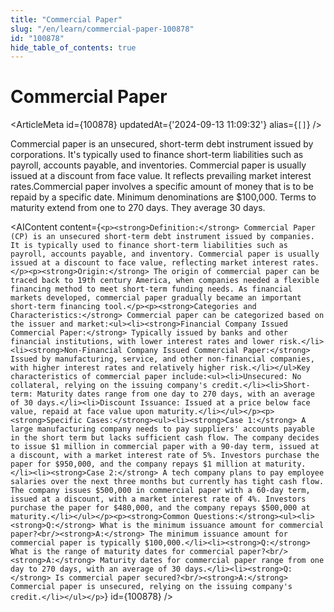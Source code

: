 ```yaml
---
title: "Commercial Paper"
slug: "/en/learn/commercial-paper-100878"
id: "100878"
hide_table_of_contents: true
---
```



# Commercial Paper

<ArticleMeta id={100878} updatedAt={'2024-09-13 11:09:32'} alias={`[]`} />
<div className='border-solid border-b border-t-0 my-4 border-[var(--ifm-color-gray-300)]' />

Commercial paper is an unsecured, short-term debt instrument issued by corporations. It's typically used to finance short-term liabilities such as payroll, accounts payable, and inventories. Commercial paper is usually issued at a discount from face value. It reflects prevailing market interest rates.Commercial paper involves a specific amount of money that is to be repaid by a specific date. Minimum denominations are $100,000. Terms to maturity extend from one to 270 days. They average 30 days.

<AIContent content={`<p><strong>Definition:</strong> Commercial Paper (CP) is an unsecured short-term debt instrument issued by companies. It is typically used to finance short-term liabilities such as payroll, accounts payable, and inventory. Commercial paper is usually issued at a discount to face value, reflecting market interest rates.</p><p><strong>Origin:</strong> The origin of commercial paper can be traced back to 19th century America, when companies needed a flexible financing method to meet short-term funding needs. As financial markets developed, commercial paper gradually became an important short-term financing tool.</p><p><strong>Categories and Characteristics:</strong> Commercial paper can be categorized based on the issuer and market:<ul><li><strong>Financial Company Issued Commercial Paper:</strong> Typically issued by banks and other financial institutions, with lower interest rates and lower risk.</li><li><strong>Non-Financial Company Issued Commercial Paper:</strong> Issued by manufacturing, service, and other non-financial companies, with higher interest rates and relatively higher risk.</li></ul>Key characteristics of commercial paper include:<ul><li>Unsecured: No collateral, relying on the issuing company's credit.</li><li>Short-term: Maturity dates range from one day to 270 days, with an average of 30 days.</li><li>Discount Issuance: Issued at a price below face value, repaid at face value upon maturity.</li></ul></p><p><strong>Specific Cases:</strong><ul><li><strong>Case 1:</strong> A large manufacturing company needs to pay suppliers' accounts payable in the short term but lacks sufficient cash flow. The company decides to issue $1 million in commercial paper with a 90-day term, issued at a discount, with a market interest rate of 5%. Investors purchase the paper for $950,000, and the company repays $1 million at maturity.</li><li><strong>Case 2:</strong> A tech company plans to pay employee salaries over the next three months but currently has tight cash flow. The company issues $500,000 in commercial paper with a 60-day term, issued at a discount, with a market interest rate of 4%. Investors purchase the paper for $480,000, and the company repays $500,000 at maturity.</li></ul></p><p><strong>Common Questions:</strong><ul><li><strong>Q:</strong> What is the minimum issuance amount for commercial paper?<br/><strong>A:</strong> The minimum issuance amount for commercial paper is typically $100,000.</li><li><strong>Q:</strong> What is the range of maturity dates for commercial paper?<br/><strong>A:</strong> Maturity dates for commercial paper range from one day to 270 days, with an average of 30 days.</li><li><strong>Q:</strong> Is commercial paper secured?<br/><strong>A:</strong> Commercial paper is unsecured, relying on the issuing company's credit.</li></ul></p>`} id={100878} />
